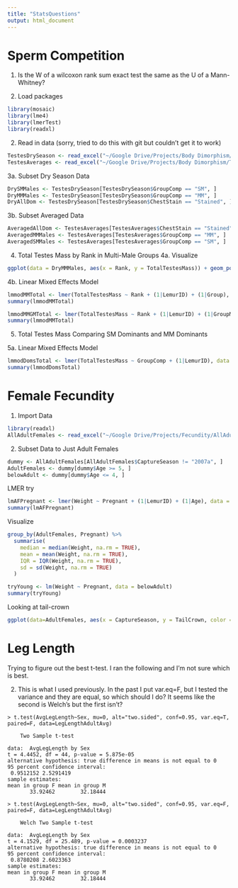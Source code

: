 ```yaml
---
title: "StatsQuestions"
output: html_document
---
```




# Sperm Competition

1. Is the W of a wilcoxon rank sum exact test the same as the U of a Mann-Whitney? 

1. Load packages
```r
library(mosaic)
library(lme4)
library(lmerTest)
library(readxl)
```
2. Read in data (sorry, tried to do this with git but couldn't get it to work)
```r
TestesDrySeason <- read_excel("~/Google Drive/Projects/Body Dimorphism/TestesDrySeason.xlsx")
TestesAverages <- read_excel("~/Google Drive/Projects/Body Dimorphism/TestesAverages.xlsx")
```

3a. Subset Dry Season Data
```r
DrySMMales <- TestesDrySeason[TestesDrySeason$GroupComp == "SM", ]
DryMMMales <- TestesDrySeason[TestesDrySeason$GroupComp == "MM", ]
DryAllDom <- TestesDrySeason[TestesDrySeason$ChestStain == "Stained", ]
```

3b. Subset Averaged Data
```r
AveragedAllDom <- TestesAverages[TestesAverages$ChestStain == "Stained", ]
AveragedMMMales <- TestesAverages[TestesAverages$GroupComp == "MM", ]
AveragedSMMales <- TestesAverages[TestesAverages$GroupComp == "SM", ]
```


4. Total Testes Mass by Rank in Multi-Male Groups
4a. Visualize
```r
ggplot(data = DryMMMales, aes(x = Rank, y = TotalTestesMass)) + geom_point()
```

4b. Linear Mixed Effects Model
```r
lmmodMMTotal <- lmer(TotalTestesMass ~ Rank + (1|LemurID) + (1|Group), data = DryMMMales)
summary(lmmodMMTotal)
```

```r
lmmodMMGMTotal <- lmer(TotalTestesMass ~ Rank + (1|LemurID) + (1|GroupMateID), data = DryMMMales)
summary(lmmodMMTotal)
```



5. Total Testes Mass Comparing SM Dominants and MM Dominants

5a. Linear Mixed Effects Model
```r
lmmodDomsTotal <- lmer(TotalTestesMass ~ GroupComp + (1|LemurID), data = DryAllDom)
summary(lmmodDomsTotal)
```


# Female Fecundity

1. Import Data
```r
library(readxl)
AllAdultFemales <- read_excel("~/Google Drive/Projects/Fecundity/AllAdultFemales.xlsx")
```

2. Subset Data to Just Adult Females 
```r
dummy <- AllAdultFemales[AllAdultFemales$CaptureSeason != "2007a", ]
AdultFemales <- dummy[dummy$Age >= 5, ]
belowAdult <- dummy[dummy$Age <= 4, ]
```

LMER try
```r
lmAFPregnant <- lmer(Weight ~ Pregnant + (1|LemurID) + (1|Age), data = AdultFemales)
summary(lmAFPregnant)
```

Visualize
```r
group_by(AdultFemales, Pregnant) %>%
  summarise(
    median = median(Weight, na.rm = TRUE),
    mean = mean(Weight, na.rm = TRUE),
    IQR = IQR(Weight, na.rm = TRUE),
    sd = sd(Weight, na.rm = TRUE)
  )
```

```r
tryYoung <- lm(Weight ~ Pregnant, data = belowAdult)
summary(tryYoung)
```



Looking at tail-crown
```r
ggplot(data=AdultFemales, aes(x = CaptureSeason, y = TailCrown, color = LemurID, group = LemurID)) + geom_point() + geom_line()

```




# Leg Length

Trying to figure out the best t-test. I ran the following and I'm not sure which is best. 


2. This is what I used previously. In the past I put var.eq=F, but I tested the variance and they are equal, so which should I do? It seems like the second is Welch's but the first isn't? 
```
> t.test(AvgLegLength~Sex, mu=0, alt="two.sided", conf=0.95, var.eq=T, paired=F, data=LegLengthAdultAvg)

	Two Sample t-test

data:  AvgLegLength by Sex
t = 4.4452, df = 44, p-value = 5.875e-05
alternative hypothesis: true difference in means is not equal to 0
95 percent confidence interval:
 0.9512152 2.5291419
sample estimates:
mean in group F mean in group M 
       33.92462        32.18444 

> t.test(AvgLegLength~Sex, mu=0, alt="two.sided", conf=0.95, var.eq=F, paired=F, data=LegLengthAdultAvg)

	Welch Two Sample t-test

data:  AvgLegLength by Sex
t = 4.1529, df = 25.489, p-value = 0.0003237
alternative hypothesis: true difference in means is not equal to 0
95 percent confidence interval:
 0.8780208 2.6023363
sample estimates:
mean in group F mean in group M 
       33.92462        32.18444 
```

